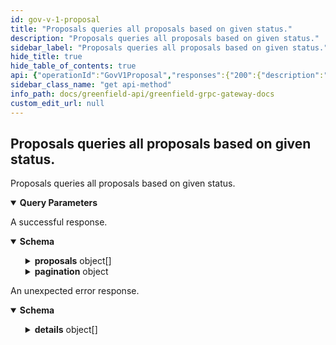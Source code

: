 ```yaml
---
id: gov-v-1-proposal
title: "Proposals queries all proposals based on given status."
description: "Proposals queries all proposals based on given status."
sidebar_label: "Proposals queries all proposals based on given status."
hide_title: true
hide_table_of_contents: true
api: {"operationId":"GovV1Proposal","responses":{"200":{"description":"A successful response.","content":{"*/*":{"schema":{"type":"object","properties":{"proposals":{"type":"array","items":{"type":"object","properties":{"id":{"type":"string","format":"uint64","description":"id defines the unique id of the proposal."},"messages":{"type":"array","items":{"type":"object","properties":{"type_url":{"type":"string","description":"A URL/resource name that uniquely identifies the type of the serialized\nprotocol buffer message. This string must contain at least\none \"/\" character. The last segment of the URL's path must represent\nthe fully qualified name of the type (as in\n`path/google.protobuf.Duration`). The name should be in a canonical form\n(e.g., leading \".\" is not accepted).\n\nIn practice, teams usually precompile into the binary all types that they\nexpect it to use in the context of Any. However, for URLs which use the\nscheme `http`, `https`, or no scheme, one can optionally set up a type\nserver that maps type URLs to message definitions as follows:\n\n* If no scheme is provided, `https` is assumed.\n* An HTTP GET on the URL must yield a [google.protobuf.Type][]\n  value in binary format, or produce an error.\n* Applications are allowed to cache lookup results based on the\n  URL, or have them precompiled into a binary to avoid any\n  lookup. Therefore, binary compatibility needs to be preserved\n  on changes to types. (Use versioned type names to manage\n  breaking changes.)\n\nNote: this functionality is not currently available in the official\nprotobuf release, and it is not used for type URLs beginning with\ntype.googleapis.com.\n\nSchemes other than `http`, `https` (or the empty scheme) might be\nused with implementation specific semantics."},"value":{"type":"string","format":"byte","description":"Must be a valid serialized protocol buffer of the above specified type."}},"description":"`Any` contains an arbitrary serialized protocol buffer message along with a\nURL that describes the type of the serialized message.\n\nProtobuf library provides support to pack/unpack Any values in the form\nof utility functions or additional generated methods of the Any type.\n\nExample 1: Pack and unpack a message in C++.\n\n    Foo foo = ...;\n    Any any;\n    any.PackFrom(foo);\n    ...\n    if (any.UnpackTo(&foo)) {\n      ...\n    }\n\nExample 2: Pack and unpack a message in Java.\n\n    Foo foo = ...;\n    Any any = Any.pack(foo);\n    ...\n    if (any.is(Foo.class)) {\n      foo = any.unpack(Foo.class);\n    }\n\nExample 3: Pack and unpack a message in Python.\n\n    foo = Foo(...)\n    any = Any()\n    any.Pack(foo)\n    ...\n    if any.Is(Foo.DESCRIPTOR):\n      any.Unpack(foo)\n      ...\n\nExample 4: Pack and unpack a message in Go\n\n     foo := &pb.Foo{...}\n     any, err := anypb.New(foo)\n     if err != nil {\n       ...\n     }\n     ...\n     foo := &pb.Foo{}\n     if err := any.UnmarshalTo(foo); err != nil {\n       ...\n     }\n\nThe pack methods provided by protobuf library will by default use\n'type.googleapis.com/full.type.name' as the type URL and the unpack\nmethods only use the fully qualified type name after the last '/'\nin the type URL, for example \"foo.bar.com/x/y.z\" will yield type\nname \"y.z\".\n\n\nJSON\n\nThe JSON representation of an `Any` value uses the regular\nrepresentation of the deserialized, embedded message, with an\nadditional field `@type` which contains the type URL. Example:\n\n    package google.profile;\n    message Person {\n      string first_name = 1;\n      string last_name = 2;\n    }\n\n    {\n      \"@type\": \"type.googleapis.com/google.profile.Person\",\n      \"firstName\": <string>,\n      \"lastName\": <string>\n    }\n\nIf the embedded message type is well-known and has a custom JSON\nrepresentation, that representation will be embedded adding a field\n`value` which holds the custom JSON in addition to the `@type`\nfield. Example (for message [google.protobuf.Duration][]):\n\n    {\n      \"@type\": \"type.googleapis.com/google.protobuf.Duration\",\n      \"value\": \"1.212s\"\n    }"},"description":"messages are the arbitrary messages to be executed if the proposal passes."},"status":{"description":"status defines the proposal status.","type":"string","enum":["PROPOSAL_STATUS_UNSPECIFIED","PROPOSAL_STATUS_DEPOSIT_PERIOD","PROPOSAL_STATUS_VOTING_PERIOD","PROPOSAL_STATUS_PASSED","PROPOSAL_STATUS_REJECTED","PROPOSAL_STATUS_FAILED"],"default":"PROPOSAL_STATUS_UNSPECIFIED"},"final_tally_result":{"description":"final_tally_result is the final tally result of the proposal. When\nquerying a proposal via gRPC, this field is not populated until the\nproposal's voting period has ended.","type":"object","properties":{"yes_count":{"type":"string","description":"yes_count is the number of yes votes on a proposal."},"abstain_count":{"type":"string","description":"abstain_count is the number of abstain votes on a proposal."},"no_count":{"type":"string","description":"no_count is the number of no votes on a proposal."},"no_with_veto_count":{"type":"string","description":"no_with_veto_count is the number of no with veto votes on a proposal."}}},"submit_time":{"type":"string","format":"date-time","description":"submit_time is the time of proposal submission."},"deposit_end_time":{"type":"string","format":"date-time","description":"deposit_end_time is the end time for deposition."},"total_deposit":{"type":"array","items":{"type":"object","properties":{"denom":{"type":"string"},"amount":{"type":"string"}},"description":"Coin defines a token with a denomination and an amount.\n\nNOTE: The amount field is an Int which implements the custom method\nsignatures required by gogoproto."},"description":"total_deposit is the total deposit on the proposal."},"voting_start_time":{"type":"string","format":"date-time","description":"voting_start_time is the starting time to vote on a proposal."},"voting_end_time":{"type":"string","format":"date-time","description":"voting_end_time is the end time of voting on a proposal."},"metadata":{"type":"string","description":"metadata is any arbitrary metadata attached to the proposal."},"title":{"type":"string","description":"Since: cosmos-sdk 0.47","title":"title is the title of the proposal"},"summary":{"type":"string","description":"Since: cosmos-sdk 0.47","title":"summary is a short summary of the proposal"},"proposer":{"type":"string","description":"Since: cosmos-sdk 0.47","title":"Proposer is the address of the proposal sumbitter"}},"description":"Proposal defines the core field members of a governance proposal."},"description":"proposals defines all the requested governance proposals."},"pagination":{"description":"pagination defines the pagination in the response.","type":"object","properties":{"next_key":{"type":"string","format":"byte","description":"next_key is the key to be passed to PageRequest.key to\nquery the next page most efficiently. It will be empty if\nthere are no more results."},"total":{"type":"string","format":"uint64","title":"total is total number of results available if PageRequest.count_total\nwas set, its value is undefined otherwise"}}}},"description":"QueryProposalsResponse is the response type for the Query/Proposals RPC\nmethod."}}}},"default":{"description":"An unexpected error response.","content":{"*/*":{"schema":{"type":"object","properties":{"error":{"type":"string"},"code":{"type":"integer","format":"int32"},"message":{"type":"string"},"details":{"type":"array","items":{"type":"object","properties":{"type_url":{"type":"string","description":"A URL/resource name that uniquely identifies the type of the serialized\nprotocol buffer message. This string must contain at least\none \"/\" character. The last segment of the URL's path must represent\nthe fully qualified name of the type (as in\n`path/google.protobuf.Duration`). The name should be in a canonical form\n(e.g., leading \".\" is not accepted).\n\nIn practice, teams usually precompile into the binary all types that they\nexpect it to use in the context of Any. However, for URLs which use the\nscheme `http`, `https`, or no scheme, one can optionally set up a type\nserver that maps type URLs to message definitions as follows:\n\n* If no scheme is provided, `https` is assumed.\n* An HTTP GET on the URL must yield a [google.protobuf.Type][]\n  value in binary format, or produce an error.\n* Applications are allowed to cache lookup results based on the\n  URL, or have them precompiled into a binary to avoid any\n  lookup. Therefore, binary compatibility needs to be preserved\n  on changes to types. (Use versioned type names to manage\n  breaking changes.)\n\nNote: this functionality is not currently available in the official\nprotobuf release, and it is not used for type URLs beginning with\ntype.googleapis.com.\n\nSchemes other than `http`, `https` (or the empty scheme) might be\nused with implementation specific semantics."},"value":{"type":"string","format":"byte","description":"Must be a valid serialized protocol buffer of the above specified type."}},"description":"`Any` contains an arbitrary serialized protocol buffer message along with a\nURL that describes the type of the serialized message.\n\nProtobuf library provides support to pack/unpack Any values in the form\nof utility functions or additional generated methods of the Any type.\n\nExample 1: Pack and unpack a message in C++.\n\n    Foo foo = ...;\n    Any any;\n    any.PackFrom(foo);\n    ...\n    if (any.UnpackTo(&foo)) {\n      ...\n    }\n\nExample 2: Pack and unpack a message in Java.\n\n    Foo foo = ...;\n    Any any = Any.pack(foo);\n    ...\n    if (any.is(Foo.class)) {\n      foo = any.unpack(Foo.class);\n    }\n\nExample 3: Pack and unpack a message in Python.\n\n    foo = Foo(...)\n    any = Any()\n    any.Pack(foo)\n    ...\n    if any.Is(Foo.DESCRIPTOR):\n      any.Unpack(foo)\n      ...\n\nExample 4: Pack and unpack a message in Go\n\n     foo := &pb.Foo{...}\n     any, err := anypb.New(foo)\n     if err != nil {\n       ...\n     }\n     ...\n     foo := &pb.Foo{}\n     if err := any.UnmarshalTo(foo); err != nil {\n       ...\n     }\n\nThe pack methods provided by protobuf library will by default use\n'type.googleapis.com/full.type.name' as the type URL and the unpack\nmethods only use the fully qualified type name after the last '/'\nin the type URL, for example \"foo.bar.com/x/y.z\" will yield type\nname \"y.z\".\n\n\nJSON\n\nThe JSON representation of an `Any` value uses the regular\nrepresentation of the deserialized, embedded message, with an\nadditional field `@type` which contains the type URL. Example:\n\n    package google.profile;\n    message Person {\n      string first_name = 1;\n      string last_name = 2;\n    }\n\n    {\n      \"@type\": \"type.googleapis.com/google.profile.Person\",\n      \"firstName\": <string>,\n      \"lastName\": <string>\n    }\n\nIf the embedded message type is well-known and has a custom JSON\nrepresentation, that representation will be embedded adding a field\n`value` which holds the custom JSON in addition to the `@type`\nfield. Example (for message [google.protobuf.Duration][]):\n\n    {\n      \"@type\": \"type.googleapis.com/google.protobuf.Duration\",\n      \"value\": \"1.212s\"\n    }"}}}}}}}},"parameters":[{"name":"proposal_status","description":"proposal_status defines the status of the proposals.\n\n - PROPOSAL_STATUS_UNSPECIFIED: PROPOSAL_STATUS_UNSPECIFIED defines the default proposal status.\n - PROPOSAL_STATUS_DEPOSIT_PERIOD: PROPOSAL_STATUS_DEPOSIT_PERIOD defines a proposal status during the deposit\nperiod.\n - PROPOSAL_STATUS_VOTING_PERIOD: PROPOSAL_STATUS_VOTING_PERIOD defines a proposal status during the voting\nperiod.\n - PROPOSAL_STATUS_PASSED: PROPOSAL_STATUS_PASSED defines a proposal status of a proposal that has\npassed.\n - PROPOSAL_STATUS_REJECTED: PROPOSAL_STATUS_REJECTED defines a proposal status of a proposal that has\nbeen rejected.\n - PROPOSAL_STATUS_FAILED: PROPOSAL_STATUS_FAILED defines a proposal status of a proposal that has\nfailed.","in":"query","required":false,"schema":{"type":"string","enum":["PROPOSAL_STATUS_UNSPECIFIED","PROPOSAL_STATUS_DEPOSIT_PERIOD","PROPOSAL_STATUS_VOTING_PERIOD","PROPOSAL_STATUS_PASSED","PROPOSAL_STATUS_REJECTED","PROPOSAL_STATUS_FAILED"],"default":"PROPOSAL_STATUS_UNSPECIFIED"}},{"name":"voter","description":"voter defines the voter address for the proposals.","in":"query","required":false,"schema":{"type":"string"}},{"name":"depositor","description":"depositor defines the deposit addresses from the proposals.","in":"query","required":false,"schema":{"type":"string"}},{"name":"pagination.key","description":"key is a value returned in PageResponse.next_key to begin\nquerying the next page most efficiently. Only one of offset or key\nshould be set.","in":"query","required":false,"schema":{"type":"string","format":"byte"}},{"name":"pagination.offset","description":"offset is a numeric offset that can be used when key is unavailable.\nIt is less efficient than using key. Only one of offset or key should\nbe set.","in":"query","required":false,"schema":{"type":"string","format":"uint64"}},{"name":"pagination.limit","description":"limit is the total number of results to be returned in the result page.\nIf left empty it will default to a value to be set by each app.","in":"query","required":false,"schema":{"type":"string","format":"uint64"}},{"name":"pagination.count_total","description":"count_total is set to true  to indicate that the result set should include\na count of the total number of items available for pagination in UIs.\ncount_total is only respected when offset is used. It is ignored when key\nis set.","in":"query","required":false,"schema":{"type":"boolean"}},{"name":"pagination.reverse","description":"reverse is set to true if results are to be returned in the descending order.\n\nSince: cosmos-sdk 0.43","in":"query","required":false,"schema":{"type":"boolean"}}],"tags":["Query"],"description":"Proposals queries all proposals based on given status.","method":"get","path":"/cosmos/gov/v1/proposals","servers":[{"url":"https://gnfd-testnet-fullnode-tendermint-us.bnbchain.org"}],"info":{"title":"Greenfield - gRPC Gateway docs","description":"A REST interface for state queries","version":"1.0.0"},"postman":{"name":"Proposals queries all proposals based on given status.","description":{"type":"text/plain"},"url":{"path":["cosmos","gov","v1","proposals"],"host":["{{baseUrl}}"],"query":[{"disabled":false,"description":{"content":"proposal_status defines the status of the proposals.\n\n - PROPOSAL_STATUS_UNSPECIFIED: PROPOSAL_STATUS_UNSPECIFIED defines the default proposal status.\n - PROPOSAL_STATUS_DEPOSIT_PERIOD: PROPOSAL_STATUS_DEPOSIT_PERIOD defines a proposal status during the deposit\nperiod.\n - PROPOSAL_STATUS_VOTING_PERIOD: PROPOSAL_STATUS_VOTING_PERIOD defines a proposal status during the voting\nperiod.\n - PROPOSAL_STATUS_PASSED: PROPOSAL_STATUS_PASSED defines a proposal status of a proposal that has\npassed.\n - PROPOSAL_STATUS_REJECTED: PROPOSAL_STATUS_REJECTED defines a proposal status of a proposal that has\nbeen rejected.\n - PROPOSAL_STATUS_FAILED: PROPOSAL_STATUS_FAILED defines a proposal status of a proposal that has\nfailed.","type":"text/plain"},"key":"proposal_status","value":""},{"disabled":false,"description":{"content":"voter defines the voter address for the proposals.","type":"text/plain"},"key":"voter","value":""},{"disabled":false,"description":{"content":"depositor defines the deposit addresses from the proposals.","type":"text/plain"},"key":"depositor","value":""},{"disabled":false,"description":{"content":"key is a value returned in PageResponse.next_key to begin\nquerying the next page most efficiently. Only one of offset or key\nshould be set.","type":"text/plain"},"key":"pagination.key","value":""},{"disabled":false,"description":{"content":"offset is a numeric offset that can be used when key is unavailable.\nIt is less efficient than using key. Only one of offset or key should\nbe set.","type":"text/plain"},"key":"pagination.offset","value":""},{"disabled":false,"description":{"content":"limit is the total number of results to be returned in the result page.\nIf left empty it will default to a value to be set by each app.","type":"text/plain"},"key":"pagination.limit","value":""},{"disabled":false,"description":{"content":"count_total is set to true  to indicate that the result set should include\na count of the total number of items available for pagination in UIs.\ncount_total is only respected when offset is used. It is ignored when key\nis set.","type":"text/plain"},"key":"pagination.count_total","value":""},{"disabled":false,"description":{"content":"reverse is set to true if results are to be returned in the descending order.\n\nSince: cosmos-sdk 0.43","type":"text/plain"},"key":"pagination.reverse","value":""}],"variable":[]},"header":[{"key":"Accept","value":"*/*"}],"method":"GET"}}
sidebar_class_name: "get api-method"
info_path: docs/greenfield-api/greenfield-grpc-gateway-docs
custom_edit_url: null
---
```



## Proposals queries all proposals based on given status.



Proposals queries all proposals based on given status.

<details style={{"marginBottom":"1rem"}} data-collapsed={false} open={true}><summary style={{}}><strong>Query Parameters</strong></summary><div><ul><ParamsItem className={"paramsItem"} param={{"name":"proposal_status","description":"proposal_status defines the status of the proposals.\n\n - PROPOSAL_STATUS_UNSPECIFIED: PROPOSAL_STATUS_UNSPECIFIED defines the default proposal status.\n - PROPOSAL_STATUS_DEPOSIT_PERIOD: PROPOSAL_STATUS_DEPOSIT_PERIOD defines a proposal status during the deposit\nperiod.\n - PROPOSAL_STATUS_VOTING_PERIOD: PROPOSAL_STATUS_VOTING_PERIOD defines a proposal status during the voting\nperiod.\n - PROPOSAL_STATUS_PASSED: PROPOSAL_STATUS_PASSED defines a proposal status of a proposal that has\npassed.\n - PROPOSAL_STATUS_REJECTED: PROPOSAL_STATUS_REJECTED defines a proposal status of a proposal that has\nbeen rejected.\n - PROPOSAL_STATUS_FAILED: PROPOSAL_STATUS_FAILED defines a proposal status of a proposal that has\nfailed.","in":"query","required":false,"schema":{"type":"string","enum":["PROPOSAL_STATUS_UNSPECIFIED","PROPOSAL_STATUS_DEPOSIT_PERIOD","PROPOSAL_STATUS_VOTING_PERIOD","PROPOSAL_STATUS_PASSED","PROPOSAL_STATUS_REJECTED","PROPOSAL_STATUS_FAILED"],"default":"PROPOSAL_STATUS_UNSPECIFIED"}}}></ParamsItem><ParamsItem className={"paramsItem"} param={{"name":"voter","description":"voter defines the voter address for the proposals.","in":"query","required":false,"schema":{"type":"string"}}}></ParamsItem><ParamsItem className={"paramsItem"} param={{"name":"depositor","description":"depositor defines the deposit addresses from the proposals.","in":"query","required":false,"schema":{"type":"string"}}}></ParamsItem><ParamsItem className={"paramsItem"} param={{"name":"pagination.key","description":"key is a value returned in PageResponse.next_key to begin\nquerying the next page most efficiently. Only one of offset or key\nshould be set.","in":"query","required":false,"schema":{"type":"string","format":"byte"}}}></ParamsItem><ParamsItem className={"paramsItem"} param={{"name":"pagination.offset","description":"offset is a numeric offset that can be used when key is unavailable.\nIt is less efficient than using key. Only one of offset or key should\nbe set.","in":"query","required":false,"schema":{"type":"string","format":"uint64"}}}></ParamsItem><ParamsItem className={"paramsItem"} param={{"name":"pagination.limit","description":"limit is the total number of results to be returned in the result page.\nIf left empty it will default to a value to be set by each app.","in":"query","required":false,"schema":{"type":"string","format":"uint64"}}}></ParamsItem><ParamsItem className={"paramsItem"} param={{"name":"pagination.count_total","description":"count_total is set to true  to indicate that the result set should include\na count of the total number of items available for pagination in UIs.\ncount_total is only respected when offset is used. It is ignored when key\nis set.","in":"query","required":false,"schema":{"type":"boolean"}}}></ParamsItem><ParamsItem className={"paramsItem"} param={{"name":"pagination.reverse","description":"reverse is set to true if results are to be returned in the descending order.\n\nSince: cosmos-sdk 0.43","in":"query","required":false,"schema":{"type":"boolean"}}}></ParamsItem></ul></div></details><div><ApiTabs><TabItem label={"200"} value={"200"}><div>

A successful response.

</div><div><MimeTabs schemaType={"response"}><TabItem label={"*/*"} value={"*/*"}><SchemaTabs><TabItem label={"Schema"} value={"Schema"}><details style={{}} data-collapsed={false} open={true}><summary style={{"textAlign":"left"}}><strong>Schema</strong></summary><div style={{"textAlign":"left","marginLeft":"1rem"}}></div><ul style={{"marginLeft":"1rem"}}><SchemaItem collapsible={true} className={"schemaItem"}><details style={{}}><summary style={{}}><strong>proposals</strong><span style={{"opacity":"0.6"}}> object[]</span></summary><div style={{"marginLeft":"1rem"}}><div style={{"marginTop":".5rem","marginBottom":".5rem"}}>

proposals defines all the requested governance proposals.

</div><li><div style={{"fontSize":"var(--ifm-code-font-size)","opacity":"0.6","marginLeft":"-.5rem","paddingBottom":".5rem"}}>Array [</div></li><SchemaItem collapsible={false} name={"id"} required={false} schemaName={"uint64"} qualifierMessage={undefined} schema={{"type":"string","format":"uint64","description":"id defines the unique id of the proposal."}}></SchemaItem><SchemaItem collapsible={true} className={"schemaItem"}><details style={{}}><summary style={{}}><strong>messages</strong><span style={{"opacity":"0.6"}}> object[]</span></summary><div style={{"marginLeft":"1rem"}}><div style={{"marginTop":".5rem","marginBottom":".5rem"}}>

messages are the arbitrary messages to be executed if the proposal passes.

</div><li><div style={{"fontSize":"var(--ifm-code-font-size)","opacity":"0.6","marginLeft":"-.5rem","paddingBottom":".5rem"}}>Array [</div></li><SchemaItem collapsible={false} name={"type_url"} required={false} schemaName={"string"} qualifierMessage={undefined} schema={{"type":"string","description":"A URL/resource name that uniquely identifies the type of the serialized\nprotocol buffer message. This string must contain at least\none \"/\" character. The last segment of the URL's path must represent\nthe fully qualified name of the type (as in\n`path/google.protobuf.Duration`). The name should be in a canonical form\n(e.g., leading \".\" is not accepted).\n\nIn practice, teams usually precompile into the binary all types that they\nexpect it to use in the context of Any. However, for URLs which use the\nscheme `http`, `https`, or no scheme, one can optionally set up a type\nserver that maps type URLs to message definitions as follows:\n\n* If no scheme is provided, `https` is assumed.\n* An HTTP GET on the URL must yield a [google.protobuf.Type][]\n  value in binary format, or produce an error.\n* Applications are allowed to cache lookup results based on the\n  URL, or have them precompiled into a binary to avoid any\n  lookup. Therefore, binary compatibility needs to be preserved\n  on changes to types. (Use versioned type names to manage\n  breaking changes.)\n\nNote: this functionality is not currently available in the official\nprotobuf release, and it is not used for type URLs beginning with\ntype.googleapis.com.\n\nSchemes other than `http`, `https` (or the empty scheme) might be\nused with implementation specific semantics."}}></SchemaItem><SchemaItem collapsible={false} name={"value"} required={false} schemaName={"byte"} qualifierMessage={undefined} schema={{"type":"string","format":"byte","description":"Must be a valid serialized protocol buffer of the above specified type."}}></SchemaItem><li><div style={{"fontSize":"var(--ifm-code-font-size)","opacity":"0.6","marginLeft":"-.5rem"}}>]</div></li></div></details></SchemaItem><SchemaItem collapsible={false} name={"status"} required={false} schemaName={"string"} qualifierMessage={"**Possible values:** [`PROPOSAL_STATUS_UNSPECIFIED`, `PROPOSAL_STATUS_DEPOSIT_PERIOD`, `PROPOSAL_STATUS_VOTING_PERIOD`, `PROPOSAL_STATUS_PASSED`, `PROPOSAL_STATUS_REJECTED`, `PROPOSAL_STATUS_FAILED`]"} schema={{"description":"status defines the proposal status.","type":"string","enum":["PROPOSAL_STATUS_UNSPECIFIED","PROPOSAL_STATUS_DEPOSIT_PERIOD","PROPOSAL_STATUS_VOTING_PERIOD","PROPOSAL_STATUS_PASSED","PROPOSAL_STATUS_REJECTED","PROPOSAL_STATUS_FAILED"],"default":"PROPOSAL_STATUS_UNSPECIFIED"}}></SchemaItem><SchemaItem collapsible={true} className={"schemaItem"}><details style={{}}><summary style={{}}><strong>final_tally_result</strong><span style={{"opacity":"0.6"}}> object</span></summary><div style={{"marginLeft":"1rem"}}><div style={{"marginTop":".5rem","marginBottom":".5rem"}}>

final_tally_result is the final tally result of the proposal. When
querying a proposal via gRPC, this field is not populated until the
proposal's voting period has ended.

</div><SchemaItem collapsible={false} name={"yes_count"} required={false} schemaName={"string"} qualifierMessage={undefined} schema={{"type":"string","description":"yes_count is the number of yes votes on a proposal."}}></SchemaItem><SchemaItem collapsible={false} name={"abstain_count"} required={false} schemaName={"string"} qualifierMessage={undefined} schema={{"type":"string","description":"abstain_count is the number of abstain votes on a proposal."}}></SchemaItem><SchemaItem collapsible={false} name={"no_count"} required={false} schemaName={"string"} qualifierMessage={undefined} schema={{"type":"string","description":"no_count is the number of no votes on a proposal."}}></SchemaItem><SchemaItem collapsible={false} name={"no_with_veto_count"} required={false} schemaName={"string"} qualifierMessage={undefined} schema={{"type":"string","description":"no_with_veto_count is the number of no with veto votes on a proposal."}}></SchemaItem></div></details></SchemaItem><SchemaItem collapsible={false} name={"submit_time"} required={false} schemaName={"date-time"} qualifierMessage={undefined} schema={{"type":"string","format":"date-time","description":"submit_time is the time of proposal submission."}}></SchemaItem><SchemaItem collapsible={false} name={"deposit_end_time"} required={false} schemaName={"date-time"} qualifierMessage={undefined} schema={{"type":"string","format":"date-time","description":"deposit_end_time is the end time for deposition."}}></SchemaItem><SchemaItem collapsible={true} className={"schemaItem"}><details style={{}}><summary style={{}}><strong>total_deposit</strong><span style={{"opacity":"0.6"}}> object[]</span></summary><div style={{"marginLeft":"1rem"}}><div style={{"marginTop":".5rem","marginBottom":".5rem"}}>

total_deposit is the total deposit on the proposal.

</div><li><div style={{"fontSize":"var(--ifm-code-font-size)","opacity":"0.6","marginLeft":"-.5rem","paddingBottom":".5rem"}}>Array [</div></li><SchemaItem collapsible={false} name={"denom"} required={false} schemaName={"string"} qualifierMessage={undefined} schema={{"type":"string"}}></SchemaItem><SchemaItem collapsible={false} name={"amount"} required={false} schemaName={"string"} qualifierMessage={undefined} schema={{"type":"string"}}></SchemaItem><li><div style={{"fontSize":"var(--ifm-code-font-size)","opacity":"0.6","marginLeft":"-.5rem"}}>]</div></li></div></details></SchemaItem><SchemaItem collapsible={false} name={"voting_start_time"} required={false} schemaName={"date-time"} qualifierMessage={undefined} schema={{"type":"string","format":"date-time","description":"voting_start_time is the starting time to vote on a proposal."}}></SchemaItem><SchemaItem collapsible={false} name={"voting_end_time"} required={false} schemaName={"date-time"} qualifierMessage={undefined} schema={{"type":"string","format":"date-time","description":"voting_end_time is the end time of voting on a proposal."}}></SchemaItem><SchemaItem collapsible={false} name={"metadata"} required={false} schemaName={"string"} qualifierMessage={undefined} schema={{"type":"string","description":"metadata is any arbitrary metadata attached to the proposal."}}></SchemaItem><SchemaItem collapsible={false} name={"title"} required={false} schemaName={"title is the title of the proposal"} qualifierMessage={undefined} schema={{"type":"string","description":"Since: cosmos-sdk 0.47","title":"title is the title of the proposal"}}></SchemaItem><SchemaItem collapsible={false} name={"summary"} required={false} schemaName={"summary is a short summary of the proposal"} qualifierMessage={undefined} schema={{"type":"string","description":"Since: cosmos-sdk 0.47","title":"summary is a short summary of the proposal"}}></SchemaItem><SchemaItem collapsible={false} name={"proposer"} required={false} schemaName={"Proposer is the address of the proposal sumbitter"} qualifierMessage={undefined} schema={{"type":"string","description":"Since: cosmos-sdk 0.47","title":"Proposer is the address of the proposal sumbitter"}}></SchemaItem><li><div style={{"fontSize":"var(--ifm-code-font-size)","opacity":"0.6","marginLeft":"-.5rem"}}>]</div></li></div></details></SchemaItem><SchemaItem collapsible={true} className={"schemaItem"}><details style={{}}><summary style={{}}><strong>pagination</strong><span style={{"opacity":"0.6"}}> object</span></summary><div style={{"marginLeft":"1rem"}}><div style={{"marginTop":".5rem","marginBottom":".5rem"}}>

pagination defines the pagination in the response.

</div><SchemaItem collapsible={false} name={"next_key"} required={false} schemaName={"byte"} qualifierMessage={undefined} schema={{"type":"string","format":"byte","description":"next_key is the key to be passed to PageRequest.key to\nquery the next page most efficiently. It will be empty if\nthere are no more results."}}></SchemaItem><SchemaItem collapsible={false} name={"total"} required={false} schemaName={"uint64"} qualifierMessage={undefined} schema={{"type":"string","format":"uint64","title":"total is total number of results available if PageRequest.count_total\nwas set, its value is undefined otherwise"}}></SchemaItem></div></details></SchemaItem></ul></details></TabItem><TabItem label={"Example (from schema)"} value={"Example (from schema)"}><ResponseSamples responseExample={"{\n  \"proposals\": [\n    {\n      \"id\": \"string\",\n      \"messages\": [\n        {\n          \"type_url\": \"string\",\n          \"value\": \"string\"\n        }\n      ],\n      \"status\": \"PROPOSAL_STATUS_UNSPECIFIED\",\n      \"final_tally_result\": {\n        \"yes_count\": \"string\",\n        \"abstain_count\": \"string\",\n        \"no_count\": \"string\",\n        \"no_with_veto_count\": \"string\"\n      },\n      \"submit_time\": \"2023-06-27T02:56:02.858Z\",\n      \"deposit_end_time\": \"2023-06-27T02:56:02.858Z\",\n      \"total_deposit\": [\n        {\n          \"denom\": \"string\",\n          \"amount\": \"string\"\n        }\n      ],\n      \"voting_start_time\": \"2023-06-27T02:56:02.858Z\",\n      \"voting_end_time\": \"2023-06-27T02:56:02.858Z\",\n      \"metadata\": \"string\",\n      \"title\": \"string\",\n      \"summary\": \"string\",\n      \"proposer\": \"string\"\n    }\n  ],\n  \"pagination\": {\n    \"next_key\": \"string\",\n    \"total\": \"string\"\n  }\n}"} language={"json"}></ResponseSamples></TabItem></SchemaTabs></TabItem></MimeTabs></div></TabItem><TabItem label={"default"} value={"default"}><div>

An unexpected error response.

</div><div><MimeTabs schemaType={"response"}><TabItem label={"*/*"} value={"*/*"}><SchemaTabs><TabItem label={"Schema"} value={"Schema"}><details style={{}} data-collapsed={false} open={true}><summary style={{"textAlign":"left"}}><strong>Schema</strong></summary><div style={{"textAlign":"left","marginLeft":"1rem"}}></div><ul style={{"marginLeft":"1rem"}}><SchemaItem collapsible={false} name={"error"} required={false} schemaName={"string"} qualifierMessage={undefined} schema={{"type":"string"}}></SchemaItem><SchemaItem collapsible={false} name={"code"} required={false} schemaName={"int32"} qualifierMessage={undefined} schema={{"type":"integer","format":"int32"}}></SchemaItem><SchemaItem collapsible={false} name={"message"} required={false} schemaName={"string"} qualifierMessage={undefined} schema={{"type":"string"}}></SchemaItem><SchemaItem collapsible={true} className={"schemaItem"}><details style={{}}><summary style={{}}><strong>details</strong><span style={{"opacity":"0.6"}}> object[]</span></summary><div style={{"marginLeft":"1rem"}}><li><div style={{"fontSize":"var(--ifm-code-font-size)","opacity":"0.6","marginLeft":"-.5rem","paddingBottom":".5rem"}}>Array [</div></li><SchemaItem collapsible={false} name={"type_url"} required={false} schemaName={"string"} qualifierMessage={undefined} schema={{"type":"string","description":"A URL/resource name that uniquely identifies the type of the serialized\nprotocol buffer message. This string must contain at least\none \"/\" character. The last segment of the URL's path must represent\nthe fully qualified name of the type (as in\n`path/google.protobuf.Duration`). The name should be in a canonical form\n(e.g., leading \".\" is not accepted).\n\nIn practice, teams usually precompile into the binary all types that they\nexpect it to use in the context of Any. However, for URLs which use the\nscheme `http`, `https`, or no scheme, one can optionally set up a type\nserver that maps type URLs to message definitions as follows:\n\n* If no scheme is provided, `https` is assumed.\n* An HTTP GET on the URL must yield a [google.protobuf.Type][]\n  value in binary format, or produce an error.\n* Applications are allowed to cache lookup results based on the\n  URL, or have them precompiled into a binary to avoid any\n  lookup. Therefore, binary compatibility needs to be preserved\n  on changes to types. (Use versioned type names to manage\n  breaking changes.)\n\nNote: this functionality is not currently available in the official\nprotobuf release, and it is not used for type URLs beginning with\ntype.googleapis.com.\n\nSchemes other than `http`, `https` (or the empty scheme) might be\nused with implementation specific semantics."}}></SchemaItem><SchemaItem collapsible={false} name={"value"} required={false} schemaName={"byte"} qualifierMessage={undefined} schema={{"type":"string","format":"byte","description":"Must be a valid serialized protocol buffer of the above specified type."}}></SchemaItem><li><div style={{"fontSize":"var(--ifm-code-font-size)","opacity":"0.6","marginLeft":"-.5rem"}}>]</div></li></div></details></SchemaItem></ul></details></TabItem><TabItem label={"Example (from schema)"} value={"Example (from schema)"}><ResponseSamples responseExample={"{\n  \"error\": \"string\",\n  \"code\": 0,\n  \"message\": \"string\",\n  \"details\": [\n    {\n      \"type_url\": \"string\",\n      \"value\": \"string\"\n    }\n  ]\n}"} language={"json"}></ResponseSamples></TabItem></SchemaTabs></TabItem></MimeTabs></div></TabItem></ApiTabs></div>
      